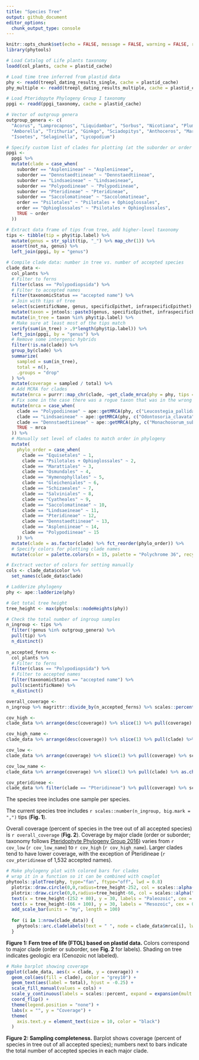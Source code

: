 ```yaml
---
title: "Species Tree"
output: github_document
editor_options: 
  chunk_output_type: console
---
```


```r
knitr::opts_chunk$set(echo = FALSE, message = FALSE, warning = FALSE, results = "hide", cache = FALSE, fig.retina = 3, fig.align = "center")
library(phytools)
```

```r
# Load Catalog of Life plants taxonomy
loadd(col_plants, cache = plastid_cache)

# Load time tree inferred from plastid data
phy <- readd(treepl_dating_results_single, cache = plastid_cache)
phy_multiple <- readd(treepl_dating_results_multiple, cache = plastid_cache)

# Load Pteridopyte Phylogeny Group I taxonomy
ppgi <- readd(ppgi_taxonomy, cache = plastid_cache)

# Vector of outgroup genera
outgroup_genera <- c(
  "Acorus", "Lamprocapnos", "Liquidambar", "Sorbus", "Nicotiana", "Plumbago", "Magnolia", "Kadsura",
  "Amborella", "Trithuria", "Ginkgo", "Sciadopitys", "Anthoceros", "Marchantia", "Physcomitrella",
  "Isoetes", "Selaginella", "Lycopodium")
```


```r
# Specify custom list of clades for plotting (at the suborder or order level)
ppgi <-
  ppgi %>% 
  mutate(clade = case_when(
    suborder == "Aspleniineae" ~ "Aspleniineae",
    suborder == "Dennstaedtiineae" ~ "Dennstaedtiineae",
    suborder == "Lindsaeineae" ~ "Lindsaeineae",
    suborder == "Polypodiineae" ~ "Polypodiineae",
    suborder == "Pteridineae" ~ "Pteridineae",
    suborder == "Saccolomatineae" ~ "Saccolomatineae",
    order == "Psilotales" ~ "Psilotales + Ophioglossales",
    order == "Ophioglossales" ~ "Psilotales + Ophioglossales",
    TRUE ~ order
  ))

# Extract data frame of tips from tree, add higher-level taxonomy
tips <- tibble(tip = phy$tip.label) %>%
  mutate(genus = str_split(tip, "_") %>% map_chr(1)) %>%
  assert(not_na, genus) %>%
  left_join(ppgi, by = "genus")

# Compile clade data: number in tree vs. number of accepted species
clade_data <-
  col_plants %>%
  # Filter to ferns
  filter(class == "Polypodiopsida") %>%
  # Filter to accepted names
  filter(taxonomicStatus == "accepted name") %>%
  # Join with tips of tree
  select(scientificName, genus, specificEpithet, infraspecificEpithet) %>%
  mutate(taxon = jntools::paste3(genus, specificEpithet, infraspecificEpithet, sep = "_")) %>%
  mutate(in_tree = taxon %in% phy$tip.label) %>%
  # Make sure at least most of the tips match
  verify(sum(in_tree) > .9*length(phy$tip.label)) %>%
  left_join(ppgi, by = "genus") %>%
  # Remove some intergenic hybrids
  filter(!is.na(clade)) %>% 
  group_by(clade) %>%
  summarize(
    sampled = sum(in_tree),
    total = n(),
    .groups = "drop"
  ) %>%
  mutate(coverage = sampled / total) %>%
  # Add MCRA for clades
  mutate(mrca = purrr::map_chr(clade, ~get_clade_mrca(phy = phy, tips = tips, clade_select = .))) %>%
  # Fix some in the case there was a rogue taxon that was in the wrong clade
  mutate(mrca = case_when(
    clade == "Polypodiineae" ~ ape::getMRCA(phy, c("Leucostegia_pallida", "Prosaptia_alata")) %>% as.character,
    clade == "Lindsaeineae" ~ ape::getMRCA(phy, c("Odontosoria_clavata", "Lindsaea_digitata")) %>% as.character,
    clade == "Dennstaedtiineae" ~ ape::getMRCA(phy, c("Monachosorum_subdigitatum", "Microlepia_obtusiloba")) %>% as.character,
    TRUE ~ mrca
  )) %>%
  # Manually set level of clades to match order in phylogeny
  mutate(
    phylo_order = case_when(
      clade == "Equisetales" ~ 1,
      clade == "Psilotales + Ophioglossales" ~ 2,
      clade == "Marattiales" ~ 3,
      clade == "Osmundales" ~ 4,
      clade == "Hymenophyllales" ~ 5,
      clade == "Gleicheniales" ~ 6,
      clade == "Schizaeales" ~ 7,
      clade == "Salviniales" ~ 8,
      clade == "Cyatheales" ~ 9,
      clade == "Saccolomatineae" ~ 10,
      clade == "Lindsaeineae" ~ 11,
      clade == "Pteridineae" ~ 12,
      clade == "Dennstaedtiineae" ~ 13,
      clade == "Aspleniineae" ~ 14,
      clade == "Polypodiineae" ~ 15
    )) %>%
  mutate(clade = as.factor(clade) %>% fct_reorder(phylo_order)) %>%
  # Specify colors for plotting clade names
  mutate(color = palette.colors(n = 15, palette = "Polychrome 36", recycle = FALSE))

# Exctract vector of colors for setting manually
cols <- clade_data$color %>%
  set_names(clade_data$clade)

# Ladderize phylogeny
phy <- ape::ladderize(phy)

# Get total tree height
tree_height <- max(phytools::nodeHeights(phy))
```

```r
# Check the total number of ingroup samples
n_ingroup <- tips %>%
  filter(!genus %in% outgroup_genera) %>%
  pull(tip) %>%
  n_distinct()
  
n_accepted_ferns <-
  col_plants %>%
  # Filter to ferns
  filter(class == "Polypodiopsida") %>%
  # Filter to accepted names
  filter(taxonomicStatus == "accepted name") %>%
  pull(scientificName) %>%
  n_distinct()

overall_coverage <-
n_ingroup %>% magrittr::divide_by(n_accepted_ferns) %>% scales::percent()

cov_high <-
clade_data %>% arrange(desc(coverage)) %>% slice(1) %>% pull(coverage) %>% scales::percent()

cov_high_name <-
clade_data %>% arrange(desc(coverage)) %>% slice(1) %>% pull(clade) %>% as.character()

cov_low <-
clade_data %>% arrange(coverage) %>% slice(1) %>% pull(coverage) %>% scales::percent()

cov_low_name <-
clade_data %>% arrange(coverage) %>% slice(1) %>% pull(clade) %>% as.character()

cov_pteridineae <-
clade_data %>% filter(clade == "Pteridineae") %>% pull(coverage) %>% scales::percent()
```

The species tree includes one sample per species.

The current species tree includes `r scales::number(n_ingroup, big.mark = ",")` tips (**Fig. 1**). 

Overall coverage (percent of species in the tree out of all accepted species) is `r overall_coverage` (**Fig. 2**). Coverage by major clade (order or suborder; taxonomy follows [Pteridophyte Phylogeny Group 2016](https://doi.org/10.1111/jse.12229)) varies from `r cov_low` (`r cov_low_name`) to `r cov_high` (`r cov_high_name`). Larger clades tend to have lower coverage, with the exception of Pteridineae (`r cov_pteridineae` of 1,532 accepted names).

```r
# Make phylogeny plot with colored bars for clades
# wrap it in a function so it can be combined with cowplot
phytools::plotTree(phy, type="fan", ftype="off", lwd = 0.8)
  plotrix::draw.circle(0,0,radius=tree_height-252, col = scales::alpha("grey60", 0.25), border="transparent")
  plotrix::draw.circle(0,0,radius=tree_height-66, col = scales::alpha("grey60", 0.25), border="transparent")
  text(x = tree_height-(252 + 80), y = 30, labels = "Paleozoic", cex = 0.8)
  text(x = tree_height-(66 + 100), y = 30, labels = "Mesozoic", cex = 0.8)
  add_scale_bar(units = "my", length = 100)
  
  for (i in 1:nrow(clade_data)) { 
    phytools::arc.cladelabels(text = " ", node = clade_data$mrca[i], lwd = 5, lend = "square", col = clade_data$color[i], mark.node = FALSE, orientation = "horizontal")
  }
```

**Figure 1: Fern tree of life (FTOL) based on plastid data.** Colors correspond to major clade (order or suborder, see **Fig. 2** for labels). Shading on tree indicates geologic era (Cenozoic not labeled).

```r
# Make barplot showing coverage
ggplot(clade_data, aes(x = clade, y = coverage)) +
  geom_col(aes(fill = clade), color = "grey10") +
  geom_text(aes(label = total), hjust = -0.25) +
  scale_fill_manual(values = cols) +
  scale_y_continuous(labels = scales::percent, expand = expansion(mult = c(0, .15))) +
  coord_flip() +
  theme(legend.position = "none") +
  labs(x = "", y = "Coverage") +
  theme(
    axis.text.y = element_text(size = 10, color = "black")
  )
```

**Figure 2: Sampling completeness.** Barplot shows coverage (percent of species in tree out of all accepted species); numbers next to bars indicate the total number of accepted species in each major clade.

